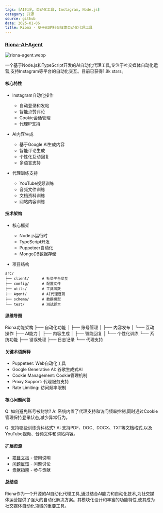 ```yaml
---
tags: [AI代理, 自动化工具, Instagram, Node.js]
category: 开源
source: github
date: 2025-01-06
title: Riona - 基于AI的社交媒体自动化代理工具
---
```


### [Riona-AI-Agent](https://github.com/David-patrick-chuks/Riona-AI-Agent)

![riona-agent.webp](https://img.mengpeng.tech/i/2025/01/15/678740ef9e3ea.webp)

一个基于Node.js和TypeScript开发的AI自动化代理工具,专注于社交媒体自动化运营,支持Instagram等平台的自动化交互。目前已获得1.8k stars。

#### 核心特性

- Instagram自动化操作
  - 自动登录和发帖
  - 智能点赞评论
  - Cookie会话管理
  - 代理IP支持
  
- AI内容生成
  - 基于Google AI生成内容
  - 智能评论生成
  - 个性化互动回复
  - 多语言支持

- 代理训练支持
  - YouTube视频训练
  - 音频文件训练
  - 文档资料训练
  - 网站内容训练

#### 技术架构

- 核心框架
  - Node.js运行时
  - TypeScript开发
  - Puppeteer自动化
  - MongoDB数据存储
  
- 项目结构
```
src/
├── client/      # 社交平台交互
├── config/      # 配置文件
├── utils/       # 工具函数
├── Agent/       # AI代理逻辑
├── schema/      # 数据模型
└── test/        # 测试脚本
```

#### 思维导图
Riona功能架构
├── 自动化功能
│   ├── 账号管理
│   ├── 内容发布
│   └── 互动操作
├── AI能力
│   ├── 内容生成
│   ├── 智能回复
│   └── 个性化训练
└── 系统功能
    ├── 错误处理
    ├── 日志记录
    └── 代理支持

#### 关键术语解释

- Puppeteer: Web自动化工具
- Google Generative AI: 谷歌生成式AI
- Cookie Management: Cookie管理机制
- Proxy Support: 代理服务支持
- Rate Limiting: 访问频率限制

#### 核心问题问答

Q: 如何避免账号被封禁?
A: 系统内置了代理支持和访问频率控制,同时通过Cookie管理保持登录状态,减少异常行为。

Q: 支持哪些训练资料格式?
A: 支持PDF、DOC、DOCX、TXT等文档格式,以及YouTube视频、音频文件和网站内容。

#### 扩展资源

- [项目文档](https://github.com/David-patrick-chuks/Riona-AI-Agent#readme) - 使用说明
- [问题反馈](https://github.com/David-patrick-chuks/Riona-AI-Agent/issues) - 问题讨论
- [贡献指南](https://github.com/David-patrick-chuks/Riona-AI-Agent/blob/main/CONTRIBUTING.md) - 参与贡献

#### 总结语

Riona作为一个开源的AI自动化代理工具,通过结合AI能力和自动化技术,为社交媒体运营提供了强大的自动化解决方案。其模块化设计和丰富的功能特性,使其成为社交媒体自动化领域的重要工具。 